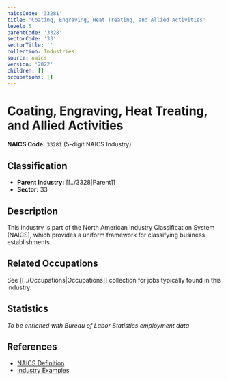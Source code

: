 ```yaml
---
naicsCode: '33281'
title: 'Coating, Engraving, Heat Treating, and Allied Activities'
level: 5
parentCode: '3328'
sectorCode: '33'
sectorTitle: ''
collection: Industries
source: naics
version: '2022'
children: []
occupations: []
---
```

# Coating, Engraving, Heat Treating, and Allied Activities

**NAICS Code:** `33281` (5-digit NAICS Industry)

## Classification

- **Parent Industry:** [[../3328|Parent]]
- **Sector:** 33

## Description

This industry is part of the North American Industry Classification System (NAICS), which provides a uniform framework for classifying business establishments.

## Related Occupations

See [[../Occupations|Occupations]] collection for jobs typically found in this industry.

## Statistics

*To be enriched with Bureau of Labor Statistics employment data*

## References

- [NAICS Definition](https://www.census.gov/naics/)
- [Industry Examples](https://www.census.gov/naics/2022NAICS/)
